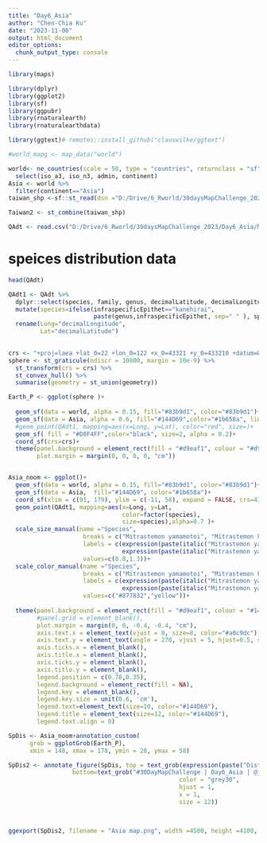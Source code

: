 ```yaml
---
title: "Day6_Asia"
author: "Chen-Chia Ku"
date: "2023-11-06"
output: html_document
editor_options: 
  chunk_output_type: console
---
```


```r
library(maps)

library(dplyr)
library(ggplot2)
library(sf)
library(ggpubr)
library(rnaturalearth)
library(rnaturalearthdata)

library(ggtext)# remotes::install_github("clauswilke/ggtext")
```


```r
#world_mapg <- map_data("world")

world<- ne_countries(scale = 50, type = "countries", returnclass = "sf") %>%
  select(iso_a3, iso_n3, admin, continent)
Asia <- world %>% 
  filter(continent=="Asia")
taiwan_shp <-sf::st_read(dsn ="D:/Drive/6_Rworld/30daysMapChallenge_2023/MapDt/Taiwan", layer="gadm36_TWN_2")

Taiwan2 <- st_combine(taiwan_shp)

QAdt <- read.csv("D:/Drive/6_Rworld/30daysMapChallenge_2023/Day6_Asia/Mitrastemon.csv")

```

# speices distribution data
```r
head(QAdt)

QAdt1 <- QAdt %>%
  dplyr::select(species, family, genus, decimalLatitude, decimalLongitude, infraspecificEpithet) %>%
  mutate(species=ifelse(infraspecificEpithet=="kanehirai",
                        paste(genus,infraspecificEpithet, sep=" " ), species)) %>%
  rename(Long="decimalLongitude", 
         Lat="decimalLatitude")
  


```

```r
crs <- "+proj=laea +lat_0=22 +lon_0=122 +x_0=43321 +y_0=433210 +datum=WGS84 +units=m +no_defs"
sphere <- st_graticule(ndiscr = 10000, margin = 10e-9) %>%
  st_transform(crs = crs) %>%
  st_convex_hull() %>%
  summarise(geometry = st_union(geometry))

```


```r
Earth_P <- ggplot(sphere )+
  
  geom_sf(data = world, alpha = 0.15, fill="#83b9d1", color="#83b9d1")+
  geom_sf(data = Asia, alpha = 0.6, fill="#144D69",color="#1b658a", linewidth=0.0002)+
  #geom_point(QAdt1, mapping=aes(x=Long, y=Lat), color="red", size=)+
  geom_sf( fill = "#D8F4FF",color="black", size=2, alpha = 0.2)+
  coord_sf(crs=crs)+
  theme(panel.background = element_rect(fill = "#d9eaf1", colour = "#d9eaf1"), 
        plot.margin = margin(0, 0, 0, 0, "cm"))


Asia_noom <- ggplot()+
  geom_sf(data = world, alpha = 0.15, fill="#83b9d1", color="#83b9d1")+
  geom_sf(data = Asia,  fill="#144D69", color="#1b658a")+
  coord_sf(xlim = c(91, 179), ylim = c(-11, 58), expand = FALSE, crs=4326)+
  geom_point(QAdt1, mapping=aes(x=Long, y=Lat, 
                                color=factor(species), 
                                size=species),alpha=0.7 )+
  scale_size_manual(name ="Species", 
                     breaks = c("Mitrastemon yamamotoi", "Mitrastemon kanehirai"), 
                     labels = c(expression(paste(italic("Mitrastemon yamamotoi")," var. " ,italic("yamamotoi"))),
                                expression(paste(italic("Mitrastemon yamamotoi")," var. " ,italic("kanehirai")))),
                     values=c(0.8,1.3))+
  scale_color_manual(name ="Species", 
                     breaks = c("Mitrastemon yamamotoi", "Mitrastemon kanehirai"), 
                     labels = c(expression(paste(italic("Mitrastemon yamamotoi")," var. " ,italic("yamamotoi"))),
                                expression(paste(italic("Mitrastemon yamamotoi")," var. " ,italic("kanehirai")))),
                     values=c("#877832","yellow"))+
  
  theme(panel.background = element_rect(fill = "#d9eaf1", colour = "#144D69"), 
        #panel.grid = element_blank(), 
        plot.margin = margin(0, 0, -0.4, -0.4, "cm"),
        axis.text.x = element_text(vjust = 8, size=8, color="#a0c9dc"),
        axis.text.y = element_text(angle = 270, vjust = 5, hjust=0.5, size=8, color="#a0c9dc"),
        axis.ticks.x = element_blank(),
        axis.title.x = element_blank(),
        axis.ticks.y = element_blank(),
        axis.title.y = element_blank(), 
        legend.position = c(0.78,0.35), 
        legend.background = element_rect(fill = NA),
        legend.key = element_blank(),
        legend.key.size = unit(0.6, 'cm'), 
        legend.text=element_text(size=10, color="#144D69"), 
        legend.title = element_text(size=12, color="#144D69"),
        legend.text.align = 0)

SpDis <- Asia_noom+annotation_custom(
      grob = ggplotGrob(Earth_P),
      xmin = 148, xmax = 178, ymin = 28, ymax = 58)

SpDis2 <- annotate_figure(SpDis, top = text_grob(expression(paste("Distribution of ", italic( "Mitrastemon yamamotoi") ," var. ", italic("yamamotoi")," and its variants")),color = "#2f7a9a",face = "bold",size = 18), 
                  bottom=text_grob("#30DayMapChallenge | Day6_Asia | @jjakon11",
                                                color = "grey30", 
                                                hjust = 1, 
                                                x = 1,
                                                size = 12))
  


ggexport(SpDis2, filename = "Asia map.png", width =4500, height =4100, res =500 )

```
